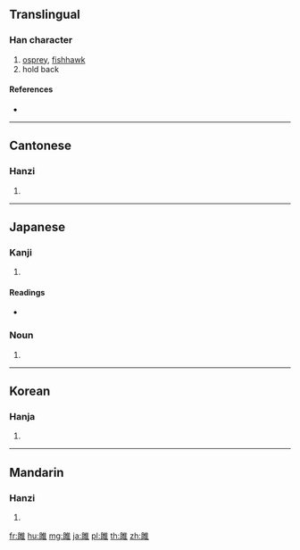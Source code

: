 {{character info/new}}
==Translingual==

===Han character===
{{Han char|rn=172|rad=隹|as=05|sn=13|four=70114|canj=BMOG}}

# [[osprey]], [[fishhawk]]
# hold back

====References====
* {{Han ref|kx=1366.160|dkj=42001|dj=1871.040|hdz=64096.150|uh=96CE|ud=38606|bh=E0D5|bd=57557}}

----

==Cantonese==

===Hanzi===
{{yue-hanzi|jyut=|y=jeui1}}

# {{defn|lang=yue|sort=隹05}}

----

==Japanese==

===Kanji===
{{ja-kanji|grade=|rs=隹05}}

# {{defn|lang=ja|sort=隹05}}

====Readings====
* {{ja-readings|goon=[[そ]] (so)|kanon=[[しょ]] (sho)|kun=[[みさご]] (misago)}}

===Noun===
{{ja-kanjitab|みさご|yomi=k}}
{{ja-noun|みさご|ミサゴ}}

# {{alternative spelling of|鶚|lang=ja}}
----

==Korean==

===Hanja===
{{ko-hanja|hangeul=저|eumhun=|rv=jeo|mr=chŏ|y=ce}}

# {{defn|lang=ko|sort=隹05}}

----

==Mandarin==

===Hanzi===
{{cmn-hanzi|pin=[[jū]] ([[ju1]])|wg=chü<sup>1</sup>}}

# {{defn|lang=cmn|sort=隹05}}

[[fr:雎]]
[[hu:雎]]
[[mg:雎]]
[[ja:雎]]
[[pl:雎]]
[[th:雎]]
[[zh:雎]]